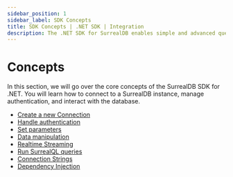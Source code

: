 ```yaml
---
sidebar_position: 1
sidebar_label: SDK Concepts
title: SDK Concepts | .NET SDK | Integration
description: The .NET SDK for SurrealDB enables simple and advanced querying of a remote or embedded database.
---
```


# Concepts 

In this section, we will go over the core concepts of the SurrealDB SDK for .NET. You will learn how to connect to a SurrealDB instance, manage authentication, and interact with the database.

- [Create a new Connection](/docs/sdk/dotnet/core/create-a-new-connection)
- [Handle authentication](/docs/sdk/dotnet/core/authentication)
- [Set parameters](/docs/sdk/dotnet/core/parameters)
- [Data manipulation](/docs/sdk/dotnet/core/data-manipulation)
- [Realtime Streaming](/docs/sdk/dotnet/core/streaming)
- [Run SurrealQL queries](/docs/sdk/dotnet/core/writing-surrealql)
- [Connection Strings](/docs/sdk/dotnet/core/connection-strings)
- [Dependency Injection](/docs/sdk/dotnet/core/dependency-injection)


